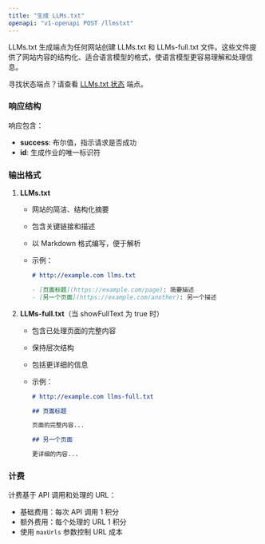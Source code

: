 ```yaml
---
title: "生成 LLMs.txt"
openapi: "v1-openapi POST /llmstxt"
---
```


LLMs.txt 生成端点为任何网站创建 LLMs.txt 和 LLMs-full.txt 文件。这些文件提供了网站内容的结构化、适合语言模型的格式，使语言模型更容易理解和处理信息。

寻找状态端点？请查看 [LLMs.txt 状态](/api-reference/endpoint/llmstxt-get) 端点。

### 响应结构

响应包含：

- **success**: 布尔值，指示请求是否成功
- **id**: 生成作业的唯一标识符

### 输出格式

1. **LLMs.txt**

   - 网站的简洁、结构化摘要
   - 包含关键链接和描述
   - 以 Markdown 格式编写，便于解析
   - 示例：

     ```markdown
     # http://example.com llms.txt

     - [页面标题](https://example.com/page): 简要描述
     - [另一个页面](https://example.com/another): 另一个描述
     ```

2. **LLMs-full.txt**（当 showFullText 为 true 时）

   - 包含已处理页面的完整内容
   - 保持层次结构
   - 包括更详细的信息
   - 示例：

     ```markdown
     # http://example.com llms-full.txt

     ## 页面标题

     页面的完整内容...

     ## 另一个页面

     更详细的内容...
     ```

### 计费
计费基于 API 调用和处理的 URL：

- 基础费用：每次 API 调用 1 积分
- 额外费用：每个处理的 URL 1 积分
- 使用 `maxUrls` 参数控制 URL 成本